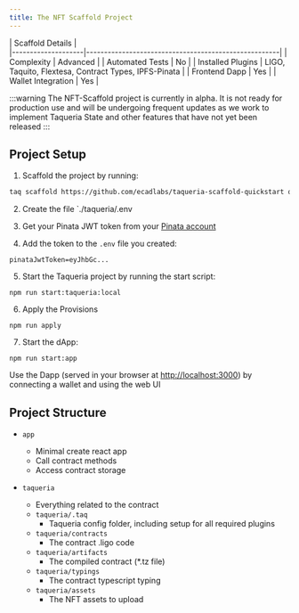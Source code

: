 ```yaml
---
title: The NFT Scaffold Project
---
```


| Scaffold Details                                                          |         
|--------------------|------------------------------------------------------|
| Complexity         | Advanced                                             |
| Automated Tests    | No                                                   |
| Installed Plugins  | LIGO, Taquito, Flextesa, Contract Types, IPFS-Pinata |
| Frontend Dapp      | Yes                                                  |
| Wallet Integration | Yes                                                  |

:::warning
The NFT-Scaffold project is currently in alpha. It is not ready for production use and will be undergoing frequent updates as we work to implement Taqueria State and other features that have not yet been released
:::

## Project Setup 

1. Scaffold the project by running:

```bash
taq scaffold https://github.com/ecadlabs/taqueria-scaffold-quickstart quickstart-project 
```

2. Create the file `./taqueria/.env

3. Get your Pinata JWT token from your [Pinata account](https://app.pinata.cloud/signin)

4. Add the token to the `.env` file you created:

```shell
pinataJwtToken=eyJhbGc...
```

5. Start the Taqueria project by running the start script:

```shell
npm run start:taqueria:local
```

6. Apply the Provisions

```shell
npm run apply
```

7. Start the dApp:

```shell
npm run start:app
```

Use the Dapp (served in your browser at [http://localhost:3000](http://localhost:3000)) by connecting a wallet and using the web UI

## Project Structure

- `app`
    
    - Minimal create react app
    - Call contract methods
    - Access contract storage

- `taqueria`

    - Everything related to the contract
    - `taqueria/.taq`
        - Taqueria config folder, including setup for all required plugins
    - `taqueria/contracts`
        - The contract .ligo code
    - `taqueria/artifacts`
        - The compiled contract (*.tz file)
    - `taqueria/typings`
        - The contract typescript typing
    - `taqueria/assets`
        - The NFT assets to upload

